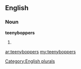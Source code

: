 ==English==

===Noun===
'''teenyboppers'''

# {{plural of|[[teenybopper]]}}

[[Category:English plurals]]

[[ar:teenyboppers]]
[[my:teenyboppers]]